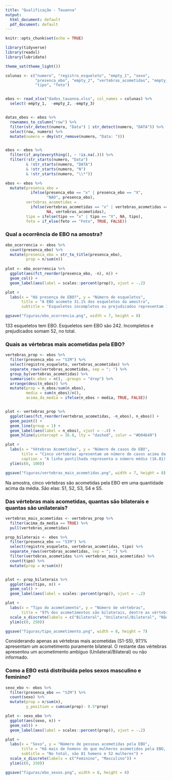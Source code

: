 ```yaml
---
title: "Qualificação - Tauanna"
output:
  html_document: default
  pdf_document: default
---
```


```r
knitr::opts_chunk$set(echo = TRUE)
```

```r

library(tidyverse)
library(readxl)
library(lubridate)

theme_set(theme_light())


```


```r

colunas <- c("numero", "registro_esqueleto", "empty_1", "sexo", 
             "presenca_ebo", "empty_2", "vertebras_acometidas", "empty_3", 
             "tipo", "feto")


ebos <- read_xlsx("dados_tauanna.xlsx", col_names = colunas) %>% 
  select(-empty_1,  -empty_2, -empty_3)



```


```r

datas_ebos <- ebos %>% 
  rownames_to_column("row") %>% 
  filter(str_detect(numero, "Data") | str_detect(numero, "DATA")) %>% 
  select(row, numero) %>% 
  mutate(numero = dmy(str_remove(numero, "Data: ")))


ebos <- ebos %>% 
  filter(if_any(everything(), ~ !is.na(.))) %>% 
  filter(!str_starts(numero, "Data") 
         & !str_starts(numero, "DATA")
         & !str_starts(numero, "N")
         & !str_starts(numero, "\\*")) 

ebos <- ebos %>% 
  mutate(presenca_ebo = 
           ifelse(presenca_ebo == "x" | presenca_ebo == "X", 
                  "NAO", presenca_ebo),
         vertebras_acometidas = 
           ifelse(vertebras_acometidas == "x" | vertebras_acometidas == "X", 
                  NA, vertebras_acometidas),
         tipo = ifelse(tipo == "x" | tipo == "X", NA, tipo),
         feto = if_else(feto == "Feto", TRUE, FALSE)) 


```


### Qual a ocorrência de EBO na amostra?


```r

ebo_ocorrencia <- ebos %>% 
  count(presenca_ebo) %>% 
  mutate(presenca_ebo = str_to_title(presenca_ebo),
         prop = n/sum(n))
  
plot <- ebo_ocorrencia %>% 
  ggplot(aes(fct_reorder(presenca_ebo, -n), n)) +
  geom_col() +
  geom_label(aes(label = scales::percent(prop)), vjust = -.2)

plot +
  labs(x = "Há presença de EBO?", y = "Número de esqueletos",
       title = "A EBO acomete 31.1% dos esqueletos da amostra",
       subtitle = "Esqueletos incompletos ou prejudicados representam 12.2%")

ggsave("figuras/ebo_ocorrencia.png", width = 7, height = 8)

```

133 esqueletos tem EBO. Esqueletos sem EBO são 242. Incompletos e prejudicados somam 52, no total.


### Quais as vértebras mais acometidas pela EBO?


```r

vertebras_prop <- ebos %>% 
  filter(presenca_ebo == "SIM") %>% 
  select(registro_esqueleto, vertebras_acometidas) %>% 
  separate_rows(vertebras_acometidas, sep = "; ") %>% 
  group_by(vertebras_acometidas) %>% 
  summarise(n_ebos = n(), .groups = "drop") %>% 
  arrange(desc(n_ebos)) %>% 
  mutate(prop = n_ebos/sum(n_ebos),
         media = sum(n_ebos)/n(),
         acima_da_media = ifelse(n_ebos > media, TRUE, FALSE))


plot <- vertebras_prop %>% 
  ggplot(aes(fct_reorder(vertebras_acometidas, -n_ebos), n_ebos)) +
  geom_point() +
  geom_line(group = 1) +
  geom_label(aes(label = n_ebos), vjust = -.4) +
  geom_hline(yintercept = 16.8, lty = "dashed", color = "#D04649")

plot +
  labs(x = "Vétebras Acometidas", y = "Número de casos de EBO",
       title = "Cinco vértebras apresentam um número de casos acima da média",
       caption = "A linha pontilhada representa o número médio (16.81) de casos de EBO por vértebra, na amostra.") +
  ylim(c(0, 100))

ggsave("figuras/vertebras_mais_acometidas.png", width = 7, height = 8)

```

Na amostra, cinco vértebras são acometidas pela EBO em uma quantidade acima da média. São elas: S1, S2, S3, S4 e S5.


### Das vértebras mais acometidas, quantas são bilaterais e quantas são unilaterais?

```r

vertebras_mais_acometidas <- vertebras_prop %>% 
  filter(acima_da_media == TRUE) %>% 
  pull(vertebras_acometidas)

prop_bilaterais <- ebos %>% 
  filter(presenca_ebo == "SIM") %>% 
  select(registro_esqueleto, vertebras_acometidas, tipo) %>% 
  separate_rows(vertebras_acometidas, sep = "; ") %>% 
  filter(vertebras_acometidas %in% vertebras_mais_acometidas) %>% 
  count(tipo) %>% 
  mutate(prop = n/sum(n))


plot <- prop_bilaterais %>% 
  ggplot(aes(tipo, n)) +
  geom_col() +
  geom_label(aes(label = scales::percent(prop)), vjust = -.2)

plot +
  labs(x = "Tipo do acometimento", y = "Número de vértebras",
       title = "97% dos acometimentos são bilaterais, dentre as vértebras mais acometidas (S1-S5)") +
  scale_x_discrete(labels = c("Bilateral", "Unilateral/Bilateral", "Não informado")) +
  ylim(c(0, 250))

ggsave("figuras/tipo_acometimento.png", width = 8, height = 7)

```

Considerando apenas as vértebras mais acometidas (S1-S5), 97.1% apresentam um acometimento puramente bilateral. O restante das vértebras apresentou um acometimento ambíguo (Unilateral/Bilateral) ou não informado.

### Como a EBO está distribuída pelos sexos masculino e feminino?

```r

sexo_ebo <- ebos %>% 
  filter(presenca_ebo == "SIM") %>% 
  count(sexo) %>% 
  mutate(prop = n/sum(n),
         y_position = cumsum(prop)- 0.5*prop)

plot <- sexo_ebo %>% 
  ggplot(aes(sexo, n)) +
  geom_col() +
  geom_label(aes(label = scales::percent(prop)), vjust = -.2)

plot +
  labs(x = "Sexo", y = "Número de pessoas acometidas pela EBO",
       title = "Há mais de homens do que mulheres acometidos pela EBO, na amostra",
       subtitle = "No total, são 81 homens e 52 mulheres") +
  scale_x_discrete(labels = c("Feminino", "Masculino")) +
  ylim(c(0, 250))

ggsave("figuras/ebo_sexos.png", width = 8, height = 8)

```

<!-- #### Qual a relação entre as variáveis "sexo" e a "presença de EBO"? -->

<!-- Como ambas as variáveis são categóricas, o método adequado é o teste qui-quadrado de Pearson. -->

<!-- Esse teste nos indica a probabilidade das diferenças entre dois grupos (nesse caso, pacientes do sexo masculino e feminino) sejam encontradas ao acaso.  -->

<!-- ```{r} -->

<!-- chisq.test(table(ebos$sexo, ebos$presenca_ebo)) -->

<!-- ``` -->

<!-- No nosso caso, a probabilidade de que as diferenças entre o número de acometidos em cada um dos sexos seja obtida ao acaso é de 10%. Normalmente, se exige que esse valor seja de 1% ou menos. -->


